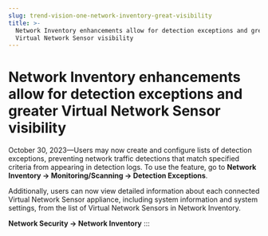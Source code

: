 ```yaml
---
slug: trend-vision-one-network-inventory-great-visibility
title: >-
  Network Inventory enhancements allow for detection exceptions and greater
  Virtual Network Sensor visibility
---
```

# Network Inventory enhancements allow for detection exceptions and greater Virtual Network Sensor visibility

October 30, 2023—Users may now create and configure lists of detection exceptions, preventing network traffic detections that match specified criteria from appearing in detection logs. To use the feature, go to **Network Inventory → Monitoring/Scanning → Detection Exceptions**.

Additionally, users can now view detailed information about each connected Virtual Network Sensor appliance, including system information and system settings, from the list of Virtual Network Sensors in Network Inventory.

**Network Security → Network Inventory**
:::
